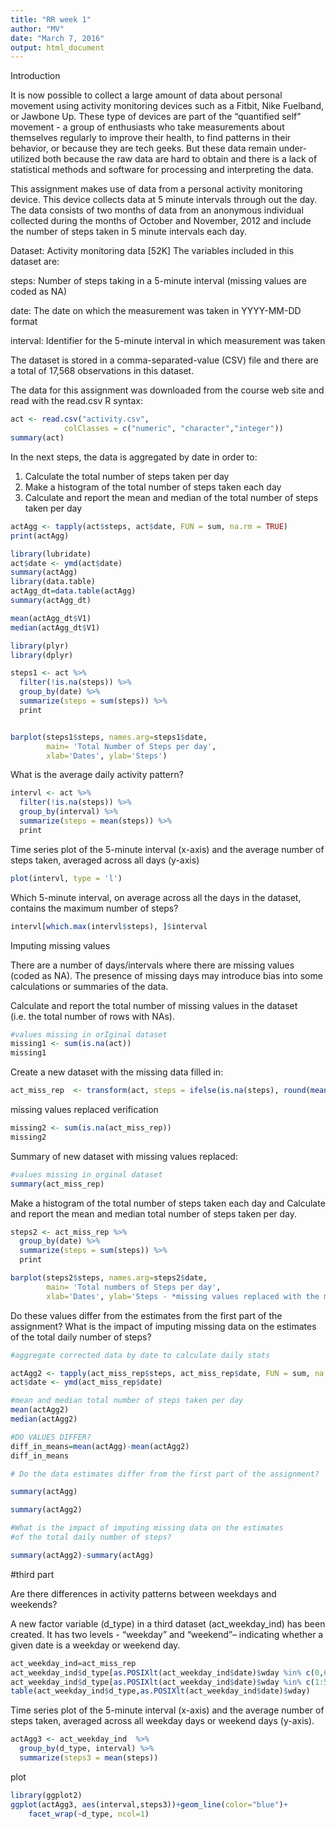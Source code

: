 ```yaml
---
title: "RR week 1"
author: "MV"
date: "March 7, 2016"
output: html_document
---
```


Introduction

It is now possible to collect a large amount of data about personal movement using activity monitoring devices such as a Fitbit, Nike Fuelband, or Jawbone Up. These type of devices are part of the "quantified self" movement - a group of enthusiasts who take measurements about themselves regularly to improve their health, to find patterns in their behavior, or because they are tech geeks. But these data remain under-utilized both because the raw data are hard to obtain and there is a lack of statistical methods and software for processing and interpreting the data.

This assignment makes use of data from a personal activity monitoring device. This device collects data at 5 minute intervals through out the day. The data consists of two months of data from an anonymous individual collected during the months of October and November, 2012 and include the number of steps taken in 5 minute intervals each day.


Dataset: Activity monitoring data [52K]
The variables included in this dataset are:

steps: Number of steps taking in a 5-minute interval (missing values are coded as NA)

date: The date on which the measurement was taken in YYYY-MM-DD format

interval: Identifier for the 5-minute interval in which measurement was taken  

The dataset is stored in a comma-separated-value (CSV) file and there are a total of 17,568 observations in this dataset.

The data for this assignment was downloaded from the course web site and read with the read.csv R syntax:

```r
act <- read.csv("activity.csv",
            colClasses = c("numeric", "character","integer"))
summary(act)
```

In the next steps, the data is aggregated by date in order to:

1. Calculate the total number of steps taken per day
2. Make a histogram of the total number of steps taken each day
3. Calculate and report the mean and median of the total number of steps taken per day

```r
actAgg <- tapply(act$steps, act$date, FUN = sum, na.rm = TRUE)
print(actAgg)

library(lubridate)
act$date <- ymd(act$date)
summary(actAgg)
library(data.table)
actAgg_dt=data.table(actAgg)
summary(actAgg_dt)

mean(actAgg_dt$V1)
median(actAgg_dt$V1)

library(plyr)
library(dplyr)

steps1 <- act %>%
  filter(!is.na(steps)) %>%
  group_by(date) %>%
  summarize(steps = sum(steps)) %>%
  print


barplot(steps1$steps, names.arg=steps1$date, 
        main= 'Total Number of Steps per day',
        xlab='Dates', ylab='Steps')
```

What is the average daily activity pattern?


```{r]}
intervl <- act %>%
  filter(!is.na(steps)) %>%
  group_by(interval) %>%
  summarize(steps = mean(steps)) %>%
  print    
```

Time series plot of the 5-minute interval (x-axis) and the average number of steps taken, averaged across all days (y-axis)
```r
plot(intervl, type = 'l')
```

Which 5-minute interval, on average across all the days in the dataset, contains the maximum number of steps?
```r
intervl[which.max(intervl$steps), ]$interval
```
Imputing missing values

There are a number of days/intervals where there are missing values (coded as NA). The presence of missing days may introduce bias into some calculations or summaries of the data.

Calculate and report the total number of missing values in the dataset (i.e. the total number of rows with NAs).
```r
#values missing in orIginal dataset
missing1 <- sum(is.na(act))
missing1
```

Create a new dataset with the missing data filled in:
```r
act_miss_rep  <- transform(act, steps = ifelse(is.na(steps), round(mean(steps, na.rm=TRUE)), steps))

```

missing values replaced verification
```r
missing2 <- sum(is.na(act_miss_rep))
missing2
```

Summary of new dataset with missing values replaced:
```r
#values missing in orginal dataset
summary(act_miss_rep)
```

Make a histogram of the total number of steps taken each day and Calculate and report the mean and median total number of steps taken per day.
```r
steps2 <- act_miss_rep %>%
  group_by(date) %>%
  summarize(steps = sum(steps)) %>%
  print      

barplot(steps2$steps, names.arg=steps2$date, 
        main= 'Total numbers of Steps per day',
        xlab='Dates', ylab='Steps - *missing values replaced with the mean of steps')
```
Do these values differ from the estimates from the first part of the assignment? What is the impact of imputing missing data on the estimates of the total daily number of steps?
```r
#aggregate corrected data by date to calculate daily stats 

actAgg2 <- tapply(act_miss_rep$steps, act_miss_rep$date, FUN = sum, na.rm = TRUE)
act$date <- ymd(act_miss_rep$date)

#mean and median total number of steps taken per day
mean(actAgg2)
median(actAgg2)

#DO VALUES DIFFER?
diff_in_means=mean(actAgg)-mean(actAgg2)
diff_in_means

# Do the data estimates differ from the first part of the assignment?

summary(actAgg)

summary(actAgg2)

#What is the impact of imputing missing data on the estimates 
#of the total daily number of steps?

summary(actAgg2)-summary(actAgg)


```

#third part

Are there differences in activity patterns between weekdays and weekends?
 
A new factor variable (d_type) in a third dataset (act_weekday_ind) has been created.  It has   two levels - "weekday" and "weekend"-- indicating whether a given date is a weekday or weekend day.

```r
act_weekday_ind=act_miss_rep
act_weekday_ind$d_type[as.POSIXlt(act_weekday_ind$date)$wday %in% c(0,6)] <- "weekday"
act_weekday_ind$d_type[as.POSIXlt(act_weekday_ind$date)$wday %in% c(1:5)] <- "weekend"
table(act_weekday_ind$d_type,as.POSIXlt(act_weekday_ind$date)$wday)
```
Time series plot of the 5-minute interval (x-axis) and the average number of steps taken, averaged across all weekday days or weekend days (y-axis).  
```r
actAgg3 <- act_weekday_ind  %>% 
  group_by(d_type, interval) %>%
  summarize(steps3 = mean(steps))
```

plot

```r
library(ggplot2)
ggplot(actAgg3, aes(interval,steps3))+geom_line(color="blue")+
    facet_wrap(~d_type, ncol=1)

````
